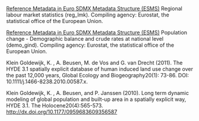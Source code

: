 
[Reference Metadata in Euro SDMX Metadata Structure (ESMS)](http://ec.europa.eu/eurostat/cache/metadata/en/reg_lmk_esms.htm) Regional labour market statistics (reg_lmk). Compiling agency: Eurostat, the statistical office of the European Union.

[Reference Metadata in Euro SDMX Metadata Structure (ESMS)](https://ec.europa.eu/eurostat/cache/metadata/en/demo_gind_esms.htm) Population change - Demographic balance and crude rates at national level (demo_gind). Compiling agency: Eurostat, the statistical office of the European Union.

Klein Goldewijk, K. , A. Beusen, M. de Vos and G. van Drecht (2011). The HYDE 3.1 spatially explicit database of human induced land use change over the past 12,000 years, Global Ecology and Biogeography20(1): 73-86. DOI: 10.1111/j.1466-8238.2010.00587.x.

Klein Goldewijk, K. , A. Beusen, and P. Janssen (2010). Long term dynamic modeling of global population and built-up area in a spatially explicit way, HYDE 3.1. The Holocene20(4):565-573. [http://dx.doi.org/10.1177/0959683609356587](http://dx.doi.org/10.1177/0959683609356587)


